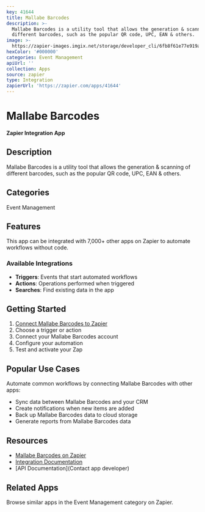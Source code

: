 ```yaml
---
key: 41644
title: Mallabe Barcodes
description: >-
  Mallabe Barcodes is a utility tool that allows the generation & scanning of
  different barcodes, such as the popular QR code, UPC, EAN & others.
image: >-
  https://zapier-images.imgix.net/storage/developer_cli/6fb8f61e77e919a7851b0287f3f15210_4.png?auto=format%2Ccompress&ixlib=python-3.0.0&q=50
hexColor: '#000000'
categories: Event Management
apiUrl: ''
collection: Apps
source: zapier
type: Integration
zapierUrl: 'https://zapier.com/apps/41644'
---
```

# Mallabe Barcodes

**Zapier Integration App**

## Description

Mallabe Barcodes is a utility tool that allows the generation & scanning of different barcodes, such as the popular QR code, UPC, EAN & others.

## Categories

Event Management

## Features

This app can be integrated with 7,000+ other apps on Zapier to automate workflows without code.

### Available Integrations

- **Triggers**: Events that start automated workflows
- **Actions**: Operations performed when triggered
- **Searches**: Find existing data in the app

## Getting Started

1. [Connect Mallabe Barcodes to Zapier](https://zapier.com/apps/41644)
2. Choose a trigger or action
3. Connect your Mallabe Barcodes account
4. Configure your automation
5. Test and activate your Zap

## Popular Use Cases

Automate common workflows by connecting Mallabe Barcodes with other apps:

- Sync data between Mallabe Barcodes and your CRM
- Create notifications when new items are added
- Back up Mallabe Barcodes data to cloud storage
- Generate reports from Mallabe Barcodes data

## Resources

- [Mallabe Barcodes on Zapier](https://zapier.com/apps/41644)
- [Integration Documentation](https://zapier.com/apps/41644/integrations)
- [API Documentation](Contact app developer)

## Related Apps

Browse similar apps in the Event Management category on Zapier.
